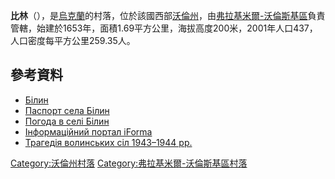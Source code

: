 {{coord|50|56|36|N|24|16|8|E|scale:30000|display=title}}

'''比林'''（{{lang-uk|Білин}}），是[[烏克蘭|烏克蘭]]的村落，位於該國西部[[沃倫州|沃倫州]]，由[[弗拉基米爾-沃倫斯基區|弗拉基米爾-沃倫斯基區]]負責管轄，始建於1653年，面積1.69平方公里，海拔高度200米，2001年人口437，人口密度每平方公里259.35人。

==參考資料==
*[http://gska2.rada.gov.ua/pls/z7502/A005?rdat1=21.03.2008&rf7571=4675 Білин]{{dead link|date=2018年3月 |bot=InternetArchiveBot |fix-attempted=yes }}
* [https://web.archive.org/web/20140313005346/http://www.vvadm.gov.ua/ukr/miscevi%20rady/bilyn.html Паспорт села Білин]
* [http://weather.in.ua/volynskaja/1249 Погода в селі Білин] {{Wayback|url=http://weather.in.ua/volynskaja/1249 |date=20120531155108 }}
* [https://web.archive.org/web/20100125080655/http://old.iforma.com.ua/classifiers/uk/koatuu Інформаційний портал iForma]
* [https://archive.is/20130113205411/http://www.poshuk.lviv.ua/books_tsaruk_p_5.html Трагедія волинських сіл 1943–1944 рр.]

[[Category:沃倫州村落|Category:沃倫州村落]]
[[Category:弗拉基米爾-沃倫斯基區村落|Category:弗拉基米爾-沃倫斯基區村落]]


{{Volyn-geo-stub}}